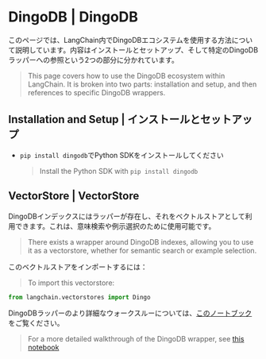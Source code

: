 # DingoDB | DingoDB

このページでは、LangChain内でDingoDBエコシステムを使用する方法について説明しています。内容はインストールとセットアップ、そして特定のDingoDBラッパーへの参照という2つの部分に分かれています。

> This page covers how to use the DingoDB ecosystem within LangChain.
> It is broken into two parts: installation and setup, and then references to specific DingoDB wrappers.

## Installation and Setup | インストールとセットアップ

* `pip install dingodb`でPython SDKをインストールしてください
  > Install the Python SDK with `pip install dingodb`

## VectorStore | VectorStore

DingoDBインデックスにはラッパーが存在し、それをベクトルストアとして利用できます。これは、意味検索や例示選択のために使用可能です。

> There exists a wrapper around DingoDB indexes, allowing you to use it as a vectorstore,
> whether for semantic search or example selection.

このベクトルストアをインポートするには：

> To import this vectorstore:

```python
from langchain.vectorstores import Dingo
```

DingoDBラッパーのより詳細なウォークスルーについては、[このノートブック](/docs/integrations/vectorstores/dingo)をご覧ください。

> For a more detailed walkthrough of the DingoDB wrapper, see [this notebook](/docs/integrations/vectorstores/dingo)
